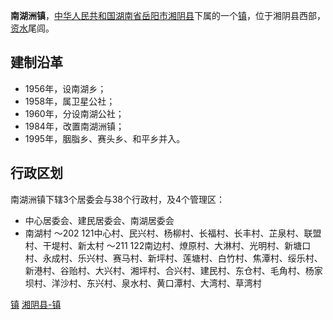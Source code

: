 {{中国乡级行政区<!---乡级行政区专用模板--->
|行政区全称 = 南湖洲镇
|景观照片文件名 = 
|景观照片描述 = 
|位置图文件名 = 
|位置图描述 = 
|汉语拼音 = 
|通用拼音 = 
|上级行政区 = [[湖南省|湖南省]][[岳阳市|岳阳市]][[湘阴县|湘阴县]]
|行政区类别 = 镇
|行政区划代码 = 430624119
|建置时间 = 1984年
|政府驻地 = 南湖洲
|地理坐标 = 
|毗邻 = 
|行政区划 = 38
|村委会 = 38
|居委会 = 3
|总面积 = 92.2平方公里
|户籍人口 = 6.2万
|户籍人口年份 = 2009
|常住人口 = 
|常住人口年份 = 
|人口密度 = 
|GDP = 
|GDP年份 = 
|邮政编码 = 
|电话区号 = 
|时区 = UTC+8（[[东八区|东八区]]）
|官方网站 = 
|网站名称 = 
}}
'''南湖洲镇'''，[[中华人民共和国|中华人民共和国]][[湖南省|湖南省]][[岳阳市|岳阳市]][[湘阴县|湘阴县]]下属的一个[[镇|镇]]，位于湘阴县西部，[[资水|资水]]尾闾。

==建制沿革==
*1956年，设南湖乡；
*1958年，属卫星公社；
*1960年，分设南湖公社；
*1984年，改置南湖洲镇；
*1995年，胭脂乡、赛头乡、和平乡并入。

==行政区划==
南湖洲镇下辖3个居委会与38个行政村，及4个管理区：
*中心居委会、建民居委会、南湖居委会
*南湖村 ～202 121中心村、民兴村、杨柳村、长福村、长丰村、芷泉村、联盟村、干堤村、新太村 ～211 122南边村、燎原村、大淋村、光明村、新塘口村、永成村、乐兴村、赛马村、新坪村、莲塘村、白竹村、焦潭村、绥乐村、新港村、谷贻村、大兴村、湘坪村、合兴村、建民村、东仓村、毛角村、杨家坝村、洋沙村、东兴村、泉水村、黄口潭村、大湾村、草湾村

{{湖南小作品}}
{{湘阴县行政区划}}

[[Category:湘阴县行政区划|镇]]
[[Category:岳阳乡镇|湘阴县-镇]]